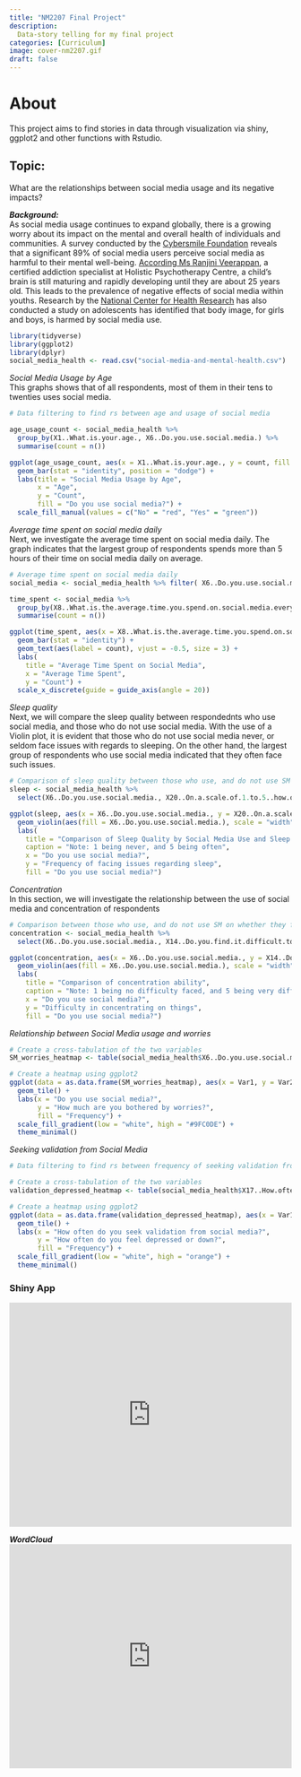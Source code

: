 ```yaml
---
title: "NM2207 Final Project"
description: 
  Data-story telling for my final project
categories: [Curriculum]
image: cover-nm2207.gif
draft: false
---
```


# About

This project aims to find stories in data through visualization via shiny, ggplot2 and other functions with Rstudio.

## Topic:

What are the relationships between social media usage and its negative impacts?

***Background:***\
As social media usage continues to expand globally, there is a growing worry about its impact on the mental and overall health of individuals and communities. A survey conducted by the [Cybersmile Foundation](https://www.marketingtechnews.net/news/2022/jun/22/89-of-people-feel-social-media-negatively-affects-their-mental-health/) reveals that a significant 89% of social media users perceive social media as harmful to their mental well-being. [According Ms Ranjini Veerappan](https://www.channelnewsasia.com/singapore/big-read-teenagers-social-media-addiction-cost-mental-health-3647121), a certified addiction specialist at Holistic Psychotherapy Centre, a child's brain is still maturing and rapidly developing until they are about 25 years old. This leads to the prevalence of negative effects of social media within youths. Research by the [National Center for Health Research](https://www.center4research.org/social-media-affects-mental-health/) has also conducted a study on adolescents has identified that body image, for girls and boys, is harmed by social media use.

```r
library(tidyverse)
library(ggplot2)
library(dplyr)
social_media_health <- read.csv("social-media-and-mental-health.csv")

```

*Social Media Usage by Age*\
This graphs shows that of all respondents, most of them in their tens to twenties uses social media.

```r
# Data filtering to find rs between age and usage of social media

age_usage_count <- social_media_health %>%
  group_by(X1..What.is.your.age., X6..Do.you.use.social.media.) %>%
  summarise(count = n())

ggplot(age_usage_count, aes(x = X1..What.is.your.age., y = count, fill = factor(X6..Do.you.use.social.media.))) +
  geom_bar(stat = "identity", position = "dodge") +
  labs(title = "Social Media Usage by Age",
       x = "Age",
       y = "Count",
       fill = "Do you use social media?") +
  scale_fill_manual(values = c("No" = "red", "Yes" = "green")) 

```

*Average time spent on social media daily*\
Next, we investigate the average time spent on social media daily. The graph indicates that the largest group of respondents spends more than 5 hours of their time on social media daily on average.

```r
# Average time spent on social media daily
social_media <- social_media_health %>% filter( X6..Do.you.use.social.media. == "Yes")

time_spent <- social_media %>% 
  group_by(X8..What.is.the.average.time.you.spend.on.social.media.every.day.) %>%
  summarise(count = n())

ggplot(time_spent, aes(x = X8..What.is.the.average.time.you.spend.on.social.media.every.day., y = count)) +
  geom_bar(stat = "identity") +
  geom_text(aes(label = count), vjust = -0.5, size = 3) +
  labs(
    title = "Average Time Spent on Social Media",
    x = "Average Time Spent",
    y = "Count") + 
  scale_x_discrete(guide = guide_axis(angle = 20))

```

*Sleep quality*\
Next, we will compare the sleep quality between respondednts who use social media, and those who do not use social media. With the use of a Violin plot, it is evident that those who do not use social media never, or seldom face issues with regards to sleeping. On the other hand, the largest group of respondents who use social media indicated that they often face such issues.

```r
# Comparison of sleep quality between those who use, and do not use SM 
sleep <- social_media_health %>% 
  select(X6..Do.you.use.social.media., X20..On.a.scale.of.1.to.5..how.often.do.you.face.issues.regarding.sleep.)

ggplot(sleep, aes(x = X6..Do.you.use.social.media., y = X20..On.a.scale.of.1.to.5..how.often.do.you.face.issues.regarding.sleep.)) +
  geom_violin(aes(fill = X6..Do.you.use.social.media.), scale = "width") +
  labs(
    title = "Comparison of Sleep Quality by Social Media Use and Sleep Issues",
    caption = "Note: 1 being never, and 5 being often",
    x = "Do you use social media?",
    y = "Frequency of facing issues regarding sleep",
    fill = "Do you use social media?")

```

*Concentration*\
In this section, we will investigate the relationship between the use of social media and concentration of respondents
```r
# Comparison between those who use, and do not use SM on whether they find it difficult to concentrate on things 
concentration <- social_media_health %>% 
  select(X6..Do.you.use.social.media., X14..Do.you.find.it.difficult.to.concentrate.on.things.)

ggplot(concentration, aes(x = X6..Do.you.use.social.media., y = X14..Do.you.find.it.difficult.to.concentrate.on.things.)) +
  geom_violin(aes(fill = X6..Do.you.use.social.media.), scale = "width") +
  labs(
    title = "Comparison of concentration ability",
    caption = "Note: 1 being no difficulty faced, and 5 being very difficult",
    x = "Do you use social media?",
    y = "Difficulty in concentrating on things",
    fill = "Do you use social media?")

```

*Relationship between Social Media usage and worries*\
```r

# Create a cross-tabulation of the two variables
SM_worries_heatmap <- table(social_media_health$X6..Do.you.use.social.media., social_media_health$X13..On.a.scale.of.1.to.5..how.much.are.you.bothered.by.worries.)

# Create a heatmap using ggplot2
ggplot(data = as.data.frame(SM_worries_heatmap), aes(x = Var1, y = Var2, fill = Freq)) +
  geom_tile() +
  labs(x = "Do you use social media?",
       y = "How much are you bothered by worries?",
       fill = "Frequency") +
  scale_fill_gradient(low = "white", high = "#9FC0DE") +
  theme_minimal()

```


*Seeking validation from Social Media*\
```r
# Data filtering to find rs between frequency of seeking validation from SM and frequency of feeling depressed or down 

# Create a cross-tabulation of the two variables
validation_depressed_heatmap <- table(social_media_health$X17..How.often.do.you.look.to.seek.validation.from.features.of.social.media., social_media_health$X18..How.often.do.you.feel.depressed.or.down.)

# Create a heatmap using ggplot2
ggplot(data = as.data.frame(validation_depressed_heatmap), aes(x = Var1, y = Var2, fill = Freq)) +
  geom_tile() +
  labs(x = "How often do you seek validation from social media?",
       y = "How often do you feel depressed or down?",
       fill = "Frequency") +
  scale_fill_gradient(low = "white", high = "orange") +
  theme_minimal()

```

### Shiny App

<iframe height="400" width="100%" frameborder="no" src="https://liyinnng.shinyapps.io/bargraph-app/"> </iframe>

***WordCloud*** <iframe height="400" width="100%" frameborder="no" src="https://liyinnng.shinyapps.io/wordcloud-app/"> </iframe>